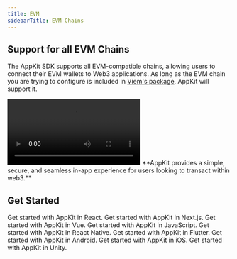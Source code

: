 ```yaml
---
title: EVM
sidebarTitle: EVM Chains
---
```


## Support for all EVM Chains

The AppKit SDK supports all EVM-compatible chains, allowing users to connect their EVM wallets to Web3 applications. As long as the EVM chain you are trying to configure is included in [Viem's package](https://github.com/wevm/viem/blob/main/src/chains/index.ts), AppKit will support it.
<Frame>
<video
  controls
  className="w-full aspect-video"
  src="/images/EVM.mp4"
></video>
</Frame>
**AppKit provides a simple, secure, and seamless in-app experience for users looking to transact within web3.**
<Card title="Try Demo" href="https://appkit-lab.reown.com/appkit/?name=solana" horizontal />

## Get Started
<CardGroup cols={3}>
  <Card title="React" icon="react" href="/appkit/react/core/installation">
    Get started with AppKit in React.
  </Card>

  <Card title="Next.js" icon="square-n" href="/appkit/next/core/installation">
    Get started with AppKit in Next.js.
  </Card>

  <Card title="Vue" icon="vuejs" href="/appkit/vue/core/installation">
    Get started with AppKit in Vue.
  </Card>

  <Card title="JavaScript" icon="js" href="/appkit/javascript/core/installation">
    Get started with AppKit in JavaScript.
  </Card>

  <Card title="React Native" icon="react" href="/appkit/react-native/core/installation">
    Get started with AppKit in React Native.
  </Card>

  <Card title="Flutter" icon="code" href="/appkit/flutter/core/installation">
    Get started with AppKit in Flutter.
  </Card>

  <Card title="Android" icon="android" href="/appkit/android/core/installation">
    Get started with AppKit in Android.
  </Card>

  <Card title="iOS" icon="apple" href="/appkit/ios/core/installation">
    Get started with AppKit in iOS.
  </Card>

  <Card title="Unity" icon="unity" href="/appkit/unity/core/installation">
    Get started with AppKit in Unity.
  </Card>
</CardGroup>
